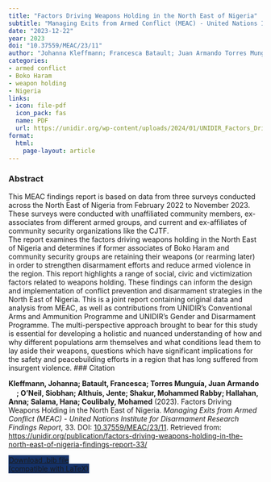 ```yaml
---
title: "Factors Driving Weapons Holding in the North East of Nigeria"
subtitle: "Managing Exits from Armed Conflict (MEAC) - United Nations Institute for Disarmament Research Findings Report" 
date: "2023-12-22"
year: 2023
doi: "10.37559/MEAC/23/11"
author: "Johanna Kleffmann; Francesca Batault; Juan Armando Torres Munguía; Siobhan O’Neil; Jente Althuis; Mohammed Rabby Shakur; Anna Hallahan; Hana Salama; Mohamed Coulibaly"
categories:
- armed conflict 
- Boko Haram
- weapon holding
- Nigeria
links:
- icon: file-pdf
  icon_pack: fas
  name: PDF
  url: https://unidir.org/wp-content/uploads/2024/01/UNIDIR_Factors_Driving_Weapons_Holding_in_the_North_East_of_Nigeria_MEAC_Findings_Report_33.ppdf
format: 
  html: 
    page-layout: article
---
```


### Abstract 
This MEAC findings report is based on data from three surveys conducted across the North East of Nigeria from February 2022 to November 2023. These surveys were conducted with unaffiliated community members, ex-associates from different armed groups,  and current and ex-affiliates of community security organizations like the CJTF.  
The report examines the factors driving weapons holding in the North East of Nigeria and determines if former associates of Boko Haram and community security groups are retaining their weapons (or rearming later) in order to strengthen disarmament efforts and reduce armed violence in the region. This report highlights a range of social, civic and victimization factors related to weapons holding. These findings can inform the design and implementation of conflict prevention and disarmament strategies in the North East of Nigeria.
This is a joint report containing original data and analysis from MEAC, as well as contributions from UNIDIR’s Conventional Arms and Ammunition Programme and UNIDIR’s Gender and Disarmament Programme. The multi-perspective approach brought to bear for this study is essential for developing a holistic and nuanced understanding of how and why different populations arm themselves and what conditions lead them to lay aside their weapons, questions which have significant implications for the safety and peacebuilding efforts in a region that has long suffered from insurgent violence. 
### Citation
<p><b>Kleffmann, Johanna; Batault, Francesca; Torres Munguía, Juan Armando<a href="https://orcid.org/0000-0003-3432-6941" target="_blank"><img src="https://info.orcid.org/wp-content/uploads/2019/11/orcid_16x16.png" height="16" width="16" ></a>; O’Neil, Siobhan; Althuis, Jente; Shakur, Mohammed Rabby; Hallahan, Anna; Salama, Hana; Coulibaly, Mohamed</b> (2023). Factors Driving Weapons Holding in the North East of Nigeria. <i>Managing Exits from Armed Conflict (MEAC) - United Nations Institute for Disarmament Research Findings Report</i>, 33. DOI: <a href="https://unidir.org/publication/factors-driving-weapons-holding-in-the-north-east-of-nigeria-findings-report-33/" target="_blank">10.37559/MEAC/23/11</a>. Retrieved from: <a href="https://unidir.org/publication/factors-driving-weapons-holding-in-the-north-east-of-nigeria-findings-report-33/" target="_blank">https://unidir.org/publication/factors-driving-weapons-holding-in-the-north-east-of-nigeria-findings-report-33/</a></p>

```{=html}

  <div class="container text-center mt-4" >
  <a href="cite.bib" class="btn custom-btn mt-1" style="border:1px solid #153268; background-color: #153268; margin-top: 5px;" download>
    <i class="fas fa-cloud-arrow-down"></i> Download .bib file <br> (compatible with LaTeX)
  </a>

```

